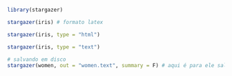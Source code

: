 ```r
library(stargazer)
```

```r
stargazer(iris) # formato latex
```

```r
stargazer(iris, type = "html")
```

```r
stargazer(iris, type = "text")
```
```r
# salvando em disco
stargazer(women, out = "women.text", summary = F) # aqui é para ele salvar sem fazer um sumário
```

